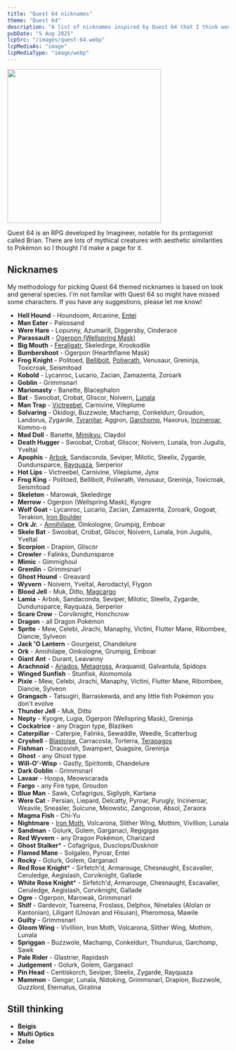 ```yaml
---
title: "Quest 64 nicknames"
theme: "Quest 64"
description: "A list of nicknames inspired by Quest 64 that I think would work well with Pokémon."
pubDate: "5 Aug 2025"
lcpSrc: "/images/quest-64.webp"
lcpMediaAs: "image"
lcpMediaType: "image/webp"
---
```


<div class="img-center">
	<img src={frontmatter.lcpSrc} alt="" width="350" height="350" />
</div>

Quest 64 is an RPG developed by Imagineer, notable for its protagonist called Brian. There are lots of mythical creatures with aesthetic similarities to Pokémon so I thought I'd make a page for it.

## Nicknames

My methodology for picking Quest 64 themed nicknames is based on look and general species. I'm not familiar with Quest 64 so might have missed some characters. If you have any suggestions, please let me know!

* **Hell Hound** - Houndoom, Arcanine, [Entei](/nicknames/entei/)
* **Man Eater** - Palossand
* **Were Hare** - Lopunny, Azumarill, Diggersby, Cinderace
* **Parassault** - [Ogerpon (Wellspring Mask)](/nicknames/ogerpon/)
* **Big Mouth** - [Feraligatr](/nicknames/feraligatr/), Skeledirge, Krookodile
* **Bumbershoot** - Ogerpon (Hearthflame Mask)
* **Frog Knight** - Politoed, [Bellibolt](/nicknames/bellibolt/), [Poliwrath](/nicknames/poliwrath/), Venusaur, Greninja, Toxicroak, Seismitoad
* **Kobold** - Lycanroc, Lucario, Zacian, Zamazenta, Zoroark
* **Goblin** - Grimmsnarl
* **Marionasty** - Banette, Blacephalon
* **Bat** - Swoobat, Crobat, Gliscor, Noivern, [Lunala](/nicknames/lunala/)
* **Man Trap** - [Victreebel](/nicknames/victreebel/), Carnivine, Vileplume
* **Solvaring** - Okidogi, Buzzwole, Machamp, Conkeldurr, Groudon, Landorus, Zygarde, [Tyranitar](/nicknames/tyranitar/), Aggron, [Garchomp](/nicknames/garchomp), Haxorus, [Incineroar](/nicknames/incineroar/), Kommo-o
* **Mad Doll** - Banette, [Mimikyu](/nicknames/mimikyu/), Claydol
* **Death Hugger** - Swoobat, Crobat, Gliscor, Noivern, Lunala, Iron Jugulis, Yveltal
* **Apophis** - [Arbok](/nicknames/arbok/), Sandaconda, Seviper, Milotic, Steelix, Zygarde, Dundunsparce, [Rayquaza](/nicknames/rayquaza/), Serperior
* **Hot Lips** - Victreebel, Carnivine, Vileplume, Jynx
* **Frog King** - Politoed, Bellibolt, Poliwrath, Venusaur, Greninja, Toxicroak, Seismitoad
* **Skeleton** - Marowak, Skeledirge
* **Merrow** - Ogerpon (Wellspring Mask), Kyogre
* **Wolf Goat** - Lycanroc, Lucario, Zacian, Zamazenta, Zoroark, Gogoat, Terakion, [Iron Boulder](/nicknames/iron-boulder/)
* **Ork Jr.** - [Annihilape](/nicknames/annihilape/), Oinkologne, Grumpig, Emboar
* **Skele Bat** - Swoobat, Crobat, Gliscor, Noivern, Lunala, Iron Jugulis, Yveltal
* **Scorpion** - Drapion, Gliscor
* **Crowler** - Falinks, Dundunsparce
* **Mimic** - Gimmighoul
* **Gremlin** - Grimmsnarl
* **Ghost Hound** - Greavard
* **Wyvern** - Noivern, Yveltal, Aerodactyl, Flygon
* **Blood Jell** - Muk, Ditto, [Magcargo](/nicknames/magcargo/)
* **Lamia** - Arbok, Sandaconda, Seviper, Milotic, Steelix, Zygarde, Dundunsparce, Rayquaza, Serperior
* **Scare Crow** - Corviknight, Honchcrow
* **Dragon** - all Dragon Pokémon
* **Sprite** - Mew, Celebi, Jirachi, Manaphy, Victini, Flutter Mane, Ribombee, Diancie, Sylveon
* **Jack 'O Lantern** - Gourgeist, Chandelure
* **Ork** - Annihilape, Oinkologne, Grumpig, Emboar
* **Giant Ant** - Durant, Leavanny
* **Arachnoid** - [Ariados](/nicknames/ariados), [Metagross](/nicknames/metagross/), Araquanid, Galvantula, Spidops
* **Winged Sunfish** - Stunfisk, Alomomola
* **Pixie** - Mew, Celebi, Jirachi, Manaphy, Victini, Flutter Mane, Ribombee, Diancie, Sylveon
* **Grangach** - Tatsugiri, Barraskewda, and any little fish Pokémon you don't evolve
* **Thunder Jell** - Muk, Ditto
* **Nepty** - Kyogre, Lugia, Ogerpon (Wellspring Mask), Greninja
* **Cockatrice** - any Dragon type, Blaziken
* **Caterpillar** - Caterpie, Falinks, Sewaddle, Weedle, Scatterbug
* **Cryshell** - [Blastoise](/nicknames/blastoise/), Carracosta, Torterra, [Terapagos](/nicknames/terapagos/)
* **Fishman** - Dracovish, Swampert, Quagsire, Greninja
* **Ghost** - any Ghost type
* **Will-O'-Wisp** - Gastly, Spiritomb, Chandelure
* **Dark Goblin** - Grimmsnarl
* **Lavaar** - Hoopa, Meowscarada
* **Fargo** - any Fire type, Groudon
* **Blue Man** - Sawk, Cofagrigus, Sigilyph, Kartana 
* **Were Cat** - Persian, Liepard, Delcatty, Pyroar, Purugly, Incineroar, Weavile, Sneasler, Suicune, Meowstic, Zangoose, Absol, Zeraora
* **Magma Fish** - Chi-Yu
* **Nightmare** - [Iron Moth](/nicknames/iron-moth/), Volcarona, Slither Wing, Mothim, Vivillion, Lunala
* **Sandman** - Golurk, Golem, Garganacl, Regigigas
* **Red Wyvern** - any Dragon Pokémon, Charizard
* **Ghost Stalker*** - Cofagrigus, Dusclops/Dusknoir
* **Flamed Mane** - Solgaleo, Pyroar, Entei
* **Rocky** - Golurk, Golem, Garganacl 
* **Red Rose Knight*** - Sirfetch'd, Armarouge, Chesnaught, Escavalier, Ceruledge, Aegislash, Corviknight, Gallade
* **White Rose Knight*** - Sirfetch'd, Armarouge, Chesnaught, Escavalier, Ceruledge, Aegislash, Corviknight, Gallade
* **Ogre** - Ogerpon, Marowak, Grimmsnarl
* **Shilf** - Gardevoir, Tsareena, Froslass, Delphox, Ninetales (Alolan or Kantonian), Liligant (Unovan and Hisuian), Pheromosa, Mawile
* **Guilty** - Grimmsnarl
* **Gloom Wing** - Vivillion, Iron Moth, Volcarona, Slither Wing, Mothim, Lunala
* **Spriggan** - Buzzwole, Machamp, Conkeldurr, Thundurus, Garchomp, Sawk
* **Pale Rider** - Glastrier, Rapidash
* **Judgement** - Golurk, Golem, Garganacl
* **Pin Head** - Centiskorch, Seviper, Steelix, Zygarde, Rayquaza
* **Mammon** - Gengar, Lunala, Nidoking, Grimmsnarl, Drapion, Buzzwole, Guzzlord, Eternatus, Giratina

## Still thinking

* **Beigis**
* **Multi Optics**
* **Zelse**